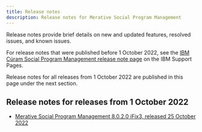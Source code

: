 ```yaml
---
title: Release notes
description: Release notes for Merative Social Program Management
---
```


Release notes provide brief details on new and updated features, resolved issues, and known issues.

For release notes that were published before 1 October 2022, see the [IBM Cúram Social Program Management release note page](https://www.ibm.com/support/pages/node/713035) on the IBM Support Pages.

Release notes for all releases from 1 October 2022 are published in this page under the next section.

## Release notes for releases from 1 October 2022

* [Merative Social Program Management 8.0.2.0 iFix3, released 25 October 2022](/pdf/releasenotes/spm8020ifix3.pdf)

<!--<Row className="resource-card-group">

<Column colMd={4} colLg={4} noGutterSm>
<ResourceCard
    title="8.0.2.0 iFix3"
    subTitle="Release"
    actionIcon="arrowRight"
    href="/spm/release-notes/releases/8010">

</ResourceCard>
</Column>
</Row>-->
